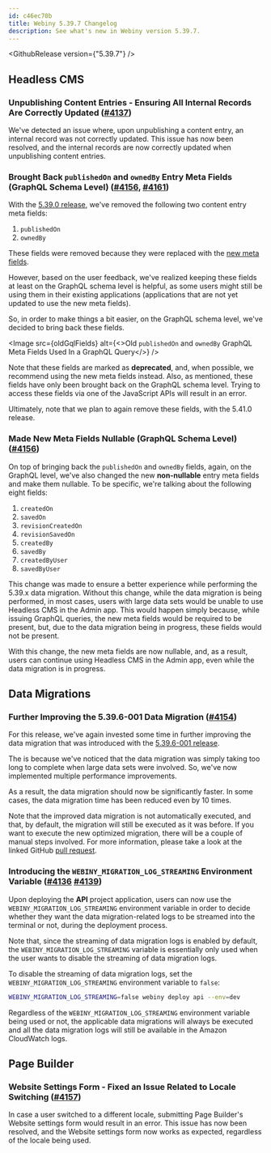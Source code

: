 ```yaml
---
id: c46ec70b
title: Webiny 5.39.7 Changelog
description: See what's new in Webiny version 5.39.7.
---
```



<GithubRelease version={"5.39.7"} />

## Headless CMS

### Unpublishing Content Entries - Ensuring All Internal Records Are Correctly Updated ([#4137](https://github.com/webiny/webiny-js/pull/4137))

We've detected an issue where, upon unpublishing a content entry, an internal record was not correctly updated. This issue has now been resolved, and the internal records are now correctly updated when unpublishing content entries.

### Brought Back `publishedOn` and `ownedBy` Entry Meta Fields (GraphQL Schema Level) ([#4156](https://github.com/webiny/webiny-js/pull/4156), [#4161](https://github.com/webiny/webiny-js/pull/4161))

With the [5.39.0 release](/docs/release-notes/5.39.0/changelog), we've removed the following two content entry meta fields:

1. `publishedOn`
2. `ownedBy` 

These fields were removed because they were replaced with the [new meta fields](/docs/release-notes/5.39.0/changelog#headless-cms-revamped-date-time-and-identity-on-by-meta-fields). 

However, based on the user feedback, we've realized keeping these fields at least on the GraphQL schema level is helpful, as some users might still be using them in their existing applications (applications that are not yet updated to use the new meta fields).

So, in order to make things a bit easier, on the GraphQL schema level, we've decided to bring back these fields. 

<Image src={oldGqlFields} alt={<>Old <code>publishedOn</code> and <code>ownedBy</code> GraphQL Meta Fields Used In a GraphQL Query</>} />

Note that these fields are marked as **deprecated**, and, when possible, we recommend using the new meta fields instead. Also, as mentioned, these fields have only been brought back on the GraphQL schema level. Trying to access these fields via one of the JavaScript APIs will result in an error.

Ultimately, note that we plan to again remove these fields, with the 5.41.0 release. 

### Made New Meta Fields Nullable (GraphQL Schema Level) ([#4156](https://github.com/webiny/webiny-js/pull/4156))

On top of bringing back the `publishedOn` and `ownedBy` fields, again, on the GraphQL level, we've also changed the new **non-nullable** entry meta fields and make them nullable. To be specific, we're talking about the following eight fields:

1. `createdOn`
2. `savedOn`
3. `revisionCreatedOn`
4. `revisionSavedOn`
5. `createdBy`
6. `savedBy`
7. `createdByUser`
8. `savedByUser`

This change was made to ensure a better experience while performing the 5.39.x data migration. Without this change, while the data migration is being performed, in most cases, users with large data sets would be unable to use Headless CMS in the Admin app. This would happen simply because, while issuing GraphQL queries, the new meta fields would be required to be present, but, due to the data migration being in progress, these fields would not be present.

With this change, the new meta fields are now nullable, and, as a result, users can continue using Headless CMS in the Admin app, even while the data migration is in progress.

## Data Migrations

### Further Improving the 5.39.6-001 Data Migration ([#4154](https://github.com/webiny/webiny-js/pull/4154))

For this release, we've again invested some time in further improving the data migration that was introduced with the [5.39.6-001 release](/docs/release-notes/5.39.6/changelog#improving-the-5-39-0-meta-fields-data-migration-4115). 

The is because we've noticed that the data migration was simply taking too long to complete when large data sets were involved. So, we've now implemented multiple performance improvements.

As a result, the data migration should now be significantly faster. In some cases, the data migration time has been reduced even by 10 times.

Note that the improved data migration is not automatically executed, and that, by default, the migration will still be executed as it was before. If you want to execute the new optimized migration, there will be a couple of manual steps involved. For more information, please take a look at the linked GitHub [pull request](https://github.com/webiny/webiny-js/pull/4154).

### Introducing the `WEBINY_MIGRATION_LOG_STREAMING` Environment Variable ([#4136](https://github.com/webiny/webiny-js/pull/4136) [#4139](https://github.com/webiny/webiny-js/pull/4139))

Upon deploying the **API** project application, users can now use the `WEBINY_MIGRATION_LOG_STREAMING` environment variable in order to decide whether they want the data migration-related logs to be streamed into the terminal or not, during the deployment process.

Note that, since the streaming of data migration logs is enabled by default, the `WEBINY_MIGRATION_LOG_STREAMING` variable is essentially only used when the user wants to disable the streaming of data migration logs.

To disable the streaming of data migration logs, set the `WEBINY_MIGRATION_LOG_STREAMING` environment variable to `false`:

```bash
WEBINY_MIGRATION_LOG_STREAMING=false webiny deploy api --env=dev
```

<Alert type="info">

  Regardless of the `WEBINY_MIGRATION_LOG_STREAMING` environment variable being used or not, the applicable data migrations will always be executed and all the data migration logs will still be available in the Amazon CloudWatch logs.

</Alert>

## Page Builder

### Website Settings Form - Fixed an Issue Related to Locale Switching ([#4157](https://github.com/webiny/webiny-js/pull/4157))

In case a user switched to a different locale, submitting Page Builder's Website settings form would result in an error. This issue has now been resolved, and the Website settings form now works as expected, regardless of the locale being used. 
